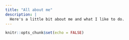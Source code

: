 ```yaml
---
title: "All about me"
description: |
  Here's a little bit about me and what I like to do. 
---
```


```r
knitr::opts_chunk$set(echo = FALSE)
```
